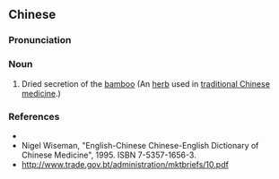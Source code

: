{{also|天竹黄}}
==Chinese==
{{zh-forms|s=天竹黄}}

===Pronunciation===
{{zh-pron
|m=tiānzhúhuáng
|cat=n
}}

===Noun===
{{zh-noun}}

# Dried secretion of the [[w:bamboo|bamboo]] (An [[herb]] used in [[traditional Chinese medicine]].)

===References===
* {{pedialite|天竹黄|lang=zh}}
* Nigel Wiseman, "English-Chinese Chinese-English Dictionary of Chinese Medicine", 1995. ISBN 7-5357-1656-3.
* http://www.trade.gov.bt/administration/mktbriefs/10.pdf